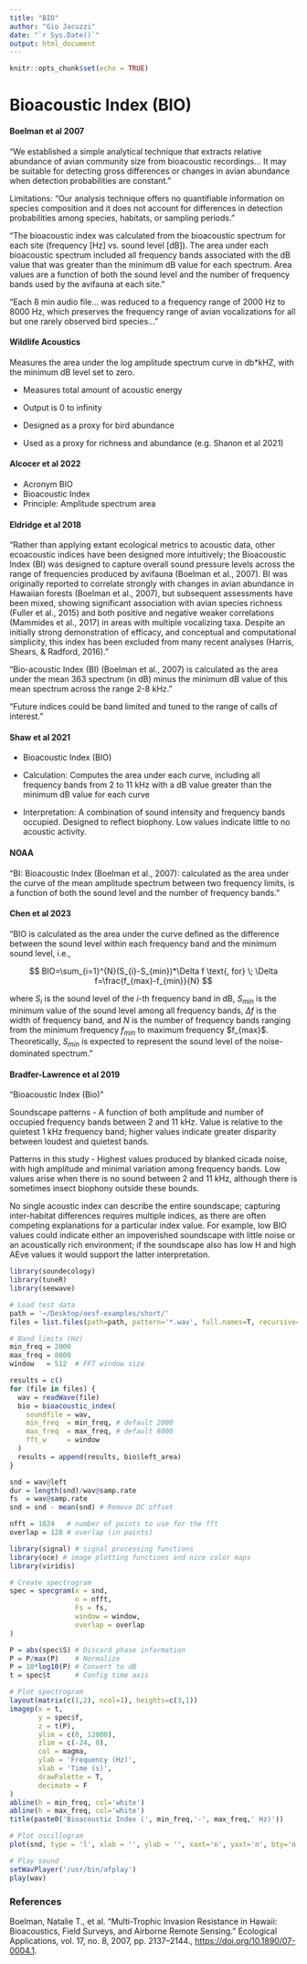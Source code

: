 ```yaml
---
title: "BIO"
author: "Gio Jacuzzi"
date: "`r Sys.Date()`"
output: html_document
---
```


```r
knitr::opts_chunk$set(echo = TRUE)
```

# Bioacoustic Index (BIO)

#### Boelman et al 2007

"We established a simple analytical technique that extracts relative abundance of avian community size from bioacoustic recordings\... It may be suitable for detecting gross differences or changes in avian abundance when detection probabilities are constant."

Limitations: "Our analysis technique offers no quantifiable information on species composition and it does not account for differences in detection probabilities among species, habitats, or sampling periods."

"The bioacoustic index was calculated from the bioacoustic spectrum for each site (frequency [Hz] vs. sound level [dB]). The area under each bioacoustic spectrum included all frequency bands associated with the dB value that was greater than the minimum dB value for each spectrum. Area values are a function of both the sound level and the number of frequency bands used by the avifauna at each site."

"Each 8 min audio file\... was reduced to a frequency range of 2000 Hz to 8000 Hz, which preserves the frequency range of avian vocalizations for all but one rarely observed bird species\..."

#### Wildlife Acoustics

Measures the area under the log amplitude spectrum curve in db\*kHZ, with the minimum dB level set to zero.

-   Measures total amount of acoustic energy

-   Output is 0 to infinity

-   Designed as a proxy for bird abundance

-   Used as a proxy for richness and abundance (e.g. Shanon et al 2021)

#### Alcocer et al 2022

-   Acronym BIO
-   Bioacoustic Index
-   Principle: Amplitude spectrum area

#### Eldridge et al 2018

"Rather than applying extant ecological metrics to acoustic data, other ecoacoustic indices have been designed more intuitively; the Bioacoustic Index (BI) was designed to capture overall sound pressure levels across the range of frequencies produced by avifauna (Boelman et al., 2007). BI was originally reported to correlate strongly with changes in avian abundance in Hawaiian forests (Boelman et al., 2007), but subsequent assessments have been mixed, showing significant association with avian species richness (Fuller et al., 2015) and both positive and negative weaker correlations (Mammides et al., 2017) in areas with multiple vocalizing taxa. Despite an initially strong demonstration of efficacy, and conceptual and computational simplicity, this index has been excluded from many recent analyses (Harris, Shears, & Radford, 2016)."

"Bio-acoustic Index (BI) (Boelman et al., 2007) is calculated as the area under the mean 363 spectrum (in dB) minus the minimum dB value of this mean spectrum across the range 2-8 kHz."

"Future indices could be band limited and tuned to the range of calls of interest."

#### Shaw et al 2021

-   Bioacoustic Index (BIO)

-   Calculation: Computes the area under each curve, including all frequency bands from 2 to 11 kHz with a dB value greater than the minimum dB value for each curve

-   Interpretation: A combination of sound intensity and frequency bands occupied. Designed to reflect biophony. Low values indicate little to no acoustic activity.

#### NOAA

"BI: Bioacoustic Index (Boelman et al., 2007): calculated as the area under the curve of the mean amplitude spectrum between two frequency limits, is a function of both the sound level and the number of frequency bands."

#### Chen et al 2023

"BIO is calculated as the area under the curve defined as the difference between the sound level within each frequency band and the minimum sound level, i.e.,

$$
BIO=\sum_{i=1}^{N}(S_{i}-S_{min})*\Delta f \text{,  for} \; \Delta f=\frac{f_{max}-f_{min}}{N} 
$$

where $S_{i}$ is the sound level of the $i$-th frequency band in dB, $S_{min}$ is the minimum value of the sound level among all frequency bands, $\Delta f$ is the width of frequency band, and $N$ is the number of frequency bands ranging from the minimum frequency $f_{min}$ to maximum frequency \$f\_{max}\$. Theoretically, $S_{min}$ is expected to represent the sound level of the noise-dominated spectrum."

#### Bradfer-Lawrence et al 2019

"Bioacoustic Index (Bio)"

Soundscape patterns - A function of both amplitude and number of occupied frequency bands between 2 and 11 kHz. Value is relative to the quietest 1 kHz frequency band; higher values indicate greater disparity between loudest and quietest bands.

Patterns in this study - Highest values produced by blanked cicada noise, with high amplitude and minimal variation among frequency bands. Low values arise when there is no sound between 2 and 11 kHz, although there is sometimes insect biophony outside these bounds.

No single acoustic index can describe the entire soundscape; capturing inter-habitat differences requires multiple indices, as there are often competing explanations for a particular index value. For example, low BIO values could indicate either an impoverished soundscape with little noise or an acoustically rich environment; if the soundscape also has low H and high AEve values it would support the latter interpretation.

```r
library(soundecology)
library(tuneR)
library(seewave)

# Load test data
path = '~/Desktop/oesf-examples/short/'
files = list.files(path=path, pattern='*.wav', full.names=T, recursive=T)

# Band limits (Hz)
min_freq = 2000
max_freq = 8000
window   = 512  # FFT window size

results = c()
for (file in files) {
  wav = readWave(file)
  bio = bioacoustic_index(
    soundfile = wav,
    min_freq  = min_freq, # default 2000
    max_freq  = max_freq, # default 8000
    fft_w     = window
  )
  results = append(results, bio$left_area)
}
```

```r
snd = wav@left
dur = length(snd)/wav@samp.rate
fs  = wav@samp.rate
snd = snd - mean(snd) # Remove DC offset

nfft = 1024   # number of points to use for the fft
overlap = 128 # overlap (in points)

library(signal) # signal processing functions
library(oce) # image plotting functions and nice color maps
library(viridis)

# Create spectrogram
spec = specgram(x = snd,
                n = nfft,
                Fs = fs,
                window = window,
                overlap = overlap
)

P = abs(spec$S) # Discard phase information
P = P/max(P)    # Normalize
P = 10*log10(P) # Convert to dB
t = spec$t      # Config time axis

# Plot spectrogram
layout(matrix(c(1,2), ncol=1), heights=c(3,1))
imagep(x = t,
       y = spec$f,
       z = t(P),
       ylim = c(0, 12000),
       zlim = c(-24, 0),
       col = magma,
       ylab = 'Frequency (Hz)',
       xlab = 'Time (s)',
       drawPalette = T,
       decimate = F
)
abline(h = min_freq, col='white')
abline(h = max_freq, col='white')
title(paste0('Bioacoustic Index (', min_freq,'-', max_freq,' Hz)'))

# Plot oscillogram
plot(snd, type = 'l', xlab = '', ylab = '', xaxt='n', yaxt='n', bty='n')

# Play sound
setWavPlayer('/usr/bin/afplay')
play(wav)
```

### References

Boelman, Natalie T., et al. "Multi-Trophic Invasion Resistance in Hawaii: Bioacoustics, Field Surveys, and Airborne Remote Sensing." Ecological Applications, vol. 17, no. 8, 2007, pp. 2137--2144., <https://doi.org/10.1890/07-0004.1>.

